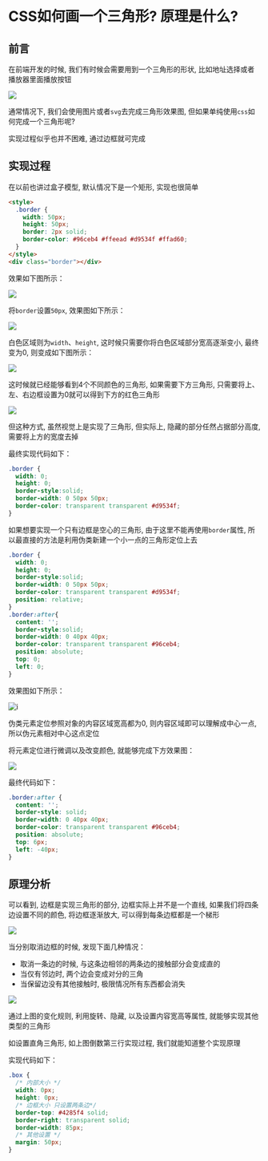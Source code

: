 # CSS如何画一个三角形? 原理是什么? 

## 前言

在前端开发的时候, 我们有时候会需要用到一个三角形的形状, 比如地址选择或者播放器里面播放按钮

![](https://static.vue-js.com/d6d8ff60-a279-11eb-85f6-6fac77c0c9b3.png)

通常情况下, 我们会使用图片或者`svg`去完成三角形效果图, 但如果单纯使用`css`如何完成一个三角形呢? 

实现过程似乎也并不困难, 通过边框就可完成

## 实现过程

在以前也讲过盒子模型, 默认情况下是一个矩形, 实现也很简单

```html
<style>
  .border {
    width: 50px;
    height: 50px;
    border: 2px solid;
    border-color: #96ceb4 #ffeead #d9534f #ffad60;
  }
</style>
<div class="border"></div>
```

效果如下图所示：

![](https://static.vue-js.com/e3f244e0-a279-11eb-ab90-d9ae814b240d.png)

将`border`设置`50px`, 效果图如下所示：

![](https://static.vue-js.com/ee0b42b0-a279-11eb-ab90-d9ae814b240d.png)

白色区域则为`width`、`height`, 这时候只需要你将白色区域部分宽高逐渐变小, 最终变为0, 则变成如下图所示：

![](https://static.vue-js.com/2afaa030-a27a-11eb-85f6-6fac77c0c9b3.png)

这时候就已经能够看到4个不同颜色的三角形, 如果需要下方三角形, 只需要将上、左、右边框设置为0就可以得到下方的红色三角形

![](https://static.vue-js.com/2afaa030-a27a-11eb-85f6-6fac77c0c9b3.png)

但这种方式, 虽然视觉上是实现了三角形, 但实际上, 隐藏的部分任然占据部分高度, 需要将上方的宽度去掉

最终实现代码如下：

```css
.border {
  width: 0;
  height: 0;
  border-style:solid;
  border-width: 0 50px 50px;
  border-color: transparent transparent #d9534f;
}
```

如果想要实现一个只有边框是空心的三角形, 由于这里不能再使用`border`属性, 所以最直接的方法是利用伪类新建一个小一点的三角形定位上去

```css
.border {
  width: 0;
  height: 0;
  border-style:solid;
  border-width: 0 50px 50px;
  border-color: transparent transparent #d9534f;
  position: relative;
}
.border:after{
  content: '';
  border-style:solid;
  border-width: 0 40px 40px;
  border-color: transparent transparent #96ceb4;
  position: absolute;
  top: 0;
  left: 0;
}
```

效果图如下所示：

![i](https://static.vue-js.com/59f4d720-a27a-11eb-85f6-6fac77c0c9b3.png)

伪类元素定位参照对象的内容区域宽高都为0, 则内容区域即可以理解成中心一点, 所以伪元素相对中心这点定位

将元素定位进行微调以及改变颜色, 就能够完成下方效果图：

![](https://static.vue-js.com/653a6e10-a27a-11eb-85f6-6fac77c0c9b3.png)

最终代码如下：

```css
.border:after {
  content: '';
  border-style: solid;
  border-width: 0 40px 40px;
  border-color: transparent transparent #96ceb4;
  position: absolute;
  top: 6px;
  left: -40px;
}
```

## 原理分析

可以看到, 边框是实现三角形的部分, 边框实际上并不是一个直线, 如果我们将四条边设置不同的颜色, 将边框逐渐放大, 可以得到每条边框都是一个梯形

![](https://static.vue-js.com/78d4bd90-a27a-11eb-85f6-6fac77c0c9b3.png)

当分别取消边框的时候, 发现下面几种情况：

- 取消一条边的时候, 与这条边相邻的两条边的接触部分会变成直的
- 当仅有邻边时, 两个边会变成对分的三角
- 当保留边没有其他接触时, 极限情况所有东西都会消失

 ![](https://static.vue-js.com/84586ef0-a27a-11eb-85f6-6fac77c0c9b3.png)

通过上图的变化规则, 利用旋转、隐藏, 以及设置内容宽高等属性, 就能够实现其他类型的三角形

如设置直角三角形, 如上图倒数第三行实现过程, 我们就能知道整个实现原理

实现代码如下：

```css
.box {
  /* 内部大小 */
  width: 0px;
  height: 0px;
  /* 边框大小 只设置两条边*/
  border-top: #4285f4 solid;
  border-right: transparent solid;
  border-width: 85px; 
  /* 其他设置 */
  margin: 50px;
}
```
